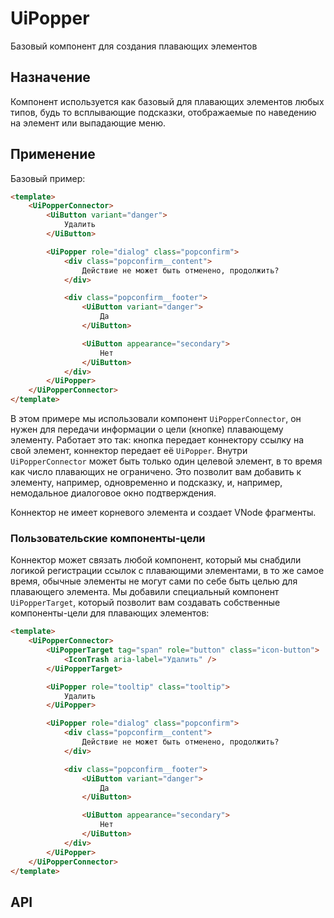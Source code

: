 
# UiPopper

Базовый компонент для создания плавающих элементов

## Назначение

Компонент используется как базовый для плавающих элементов любых типов, будь то всплывающие подсказки, отображаемые
по наведению на элемент или выпадающие меню.

## Применение

Базовый пример:

```html
<template>
    <UiPopperConnector>
        <UiButton variant="danger">
            Удалить
        </UiButton>

        <UiPopper role="dialog" class="popconfirm">
            <div class="popconfirm__content">
                Действие не может быть отменено, продолжить?
            </div>

            <div class="popconfirm__footer">
                <UiButton variant="danger">
                    Да
                </UiButton>

                <UiButton appearance="secondary">
                    Нет
                </UiButton>
            </div>
        </UiPopper>
    </UiPopperConnector>
</template>
```

В этом примере мы использовали компонент `UiPopperConnector`, он нужен для передачи информации о цели (кнопке)
плавающему элементу. Работает это так: кнопка передает коннектору ссылку на свой элемент, коннектор передает её
`UiPopper`. Внутри `UiPopperConnector` может быть только один целевой элемент, в то время как число плавающих
не ограничено. Это позволит вам добавить к элементу, например, одновременно и подсказку, и, например, немодальное
диалоговое окно подтверждения.

Коннектор не имеет корневого элемента и создает VNode фрагменты.

### Пользовательские компоненты-цели

Коннектор может связать любой компонент, который мы снабдили логикой регистрации ссылок с плавающими элементами,
в то же самое время, обычные элементы не могут сами по себе быть целью для плавающего элемента.
Мы добавили специальный компонент `UiPopperTarget`, который позволит вам создавать собственные компоненты-цели для
плавающих элементов:

```html
<template>
    <UiPopperConnector>
        <UiPopperTarget tag="span" role="button" class="icon-button">
            <IconTrash aria-label="Удалить" />
        </UiPopperTarget>

        <UiPopper role="tooltip" class="tooltip">
            Удалить
        </UiPopper>

        <UiPopper role="dialog" class="popconfirm">
            <div class="popconfirm__content">
                Действие не может быть отменено, продолжить?
            </div>

            <div class="popconfirm__footer">
                <UiButton variant="danger">
                    Да
                </UiButton>

                <UiButton appearance="secondary">
                    Нет
                </UiButton>
            </div>
        </UiPopper>
    </UiPopperConnector>
</template>
```

## API

<ArgTypes />
